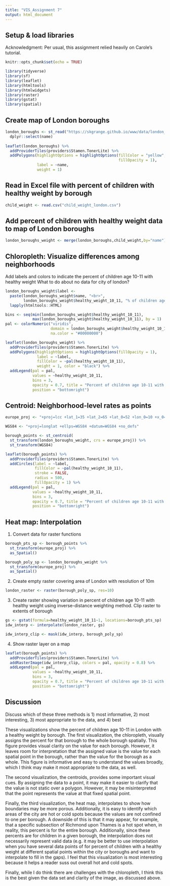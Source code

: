 ```yaml
---
title: "VIS_Assignment 7"
output: html_document
---
```

## Setup & load libraries

Acknowledgment: Per usual, this assignment relied heavily on Carole's tutorial.

```r
knitr::opts_chunk$set(echo = TRUE)
```

```r
library(tidyverse)
library(sf)
library(leaflet)
library(htmltools)
library(htmlwidgets)
library(raster)
library(gstat)
library(spatial)
```

## Create map of London boroughs

```r
london_boroughs <- st_read("https://skgrange.github.io/www/data/london_boroughs.json", quiet = TRUE) %>%
  dplyr::select(name)
 
leaflet(london_boroughs) %>%
  addProviderTiles(providers$Stamen.TonerLite) %>%
  addPolygons(highlightOptions = highlightOptions(fillColor = "yellow",
                                                  fillOpacity = 1),
              label = ~name,
              weight = 1)
```

## Read in Excel file with percent of children with healthy weight by borough
```r
child_weight <- read.csv("child_weight_london.csv")
```

## Add percent of children with healthy weight data to map of London boroughs

```r

london_boroughs_weight <- merge(london_boroughs,child_weight,by="name")

```

## Chloropleth: Visualize differences among neighborhoods
Add labels and colors to indicate the percent of children age 10-11 with healthy weight
What to do about no data for city of london?

```r
london_boroughs_weight$label <- 
  paste(london_boroughs_weight$name, "<br>", 
        london_boroughs_weight$healthy_weight_10_11, "% of children age 10-11 with healthy weight") %>% 
  lapply(htmltools::HTML)

bins <- seq(min(london_boroughs_weight$healthy_weight_10_11),
            max(london_boroughs_weight$healthy_weight_10_11), by = 1)
pal <- colorNumeric("viridis", 
                    domain = london_boroughs_weight$healthy_weight_10_11,
                    na.color = "#00000000")

leaflet(london_boroughs_weight) %>%
  addProviderTiles(providers$Stamen.TonerLite) %>%
  addPolygons(highlightOptions = highlightOptions(fillOpacity = 1),
              label = ~label,
              fillColor = ~pal(healthy_weight_10_11),
              weight = 1, color = "black") %>% 
  addLegend(pal = pal, 
            values = ~healthy_weight_10_11,
            bins = 3,
            opacity = 0.7, title = "Percent of children age 10-11 with healthy weight",
            position = "bottomright")
```

## Centroid: Neighborhood-level rates as points
```r
europe_proj <- "+proj=lcc +lat_1=35 +lat_2=65 +lat_0=52 +lon_0=10 +x_0=4000000 +y_0=2800000 +ellps=GRS80 +units=m +no_defs"

WGS84 <- "+proj=longlat +ellps=WGS84 +datum=WGS84 +no_defs"

borough_points <- st_centroid(
  st_transform(london_boroughs_weight, crs = europe_proj)) %>%
  st_transform(WGS84)

leaflet(borough_points) %>%
  addProviderTiles(providers$Stamen.TonerLite) %>%
  addCircles(label = ~label,
             fillColor = ~pal(healthy_weight_10_11),
             stroke = FALSE, 
             radius = 500, 
             fillOpacity = 1) %>% 
  addLegend(pal = pal, 
            values = ~healthy_weight_10_11,
            bins = 3,
            opacity = 0.7, title = "Percent of children age 10-11 with healthy weight",
            position = "bottomright")
```

## Heat map: Interpolation

1. Convert data for raster functions
```r
borough_pts_sp <- borough_points %>%
  st_transform(europe_proj) %>%
  as_Spatial()

borough_poly_sp <- london_boroughs_weight %>%
  st_transform(europe_proj) %>%
  as_Spatial()
```

2. Create empty raster covering area of London with resolution of 10m
```r
london_raster <- raster(borough_poly_sp, res=10)
```

3. Create raster showing variation in percent of children age 10-11 with healthy weight using inverse-distance weighting method. Clip raster to extents of borough
```r
gs <- gstat(formula=healthy_weight_10_11~1, locations=borough_pts_sp)
idw_interp <- interpolate(london_raster, gs)

idw_interp_clip <- mask(idw_interp, borough_poly_sp)
```

4. Show raster layer on a map
```r
leaflet(borough_points) %>%
  addProviderTiles(providers$Stamen.TonerLite) %>%
  addRasterImage(idw_interp_clip, colors = pal, opacity = 0.8) %>% 
  addLegend(pal = pal, 
            values = ~healthy_weight_10_11,
            bins = 3,
            opacity = 0.7, title = "Percent of children age 10-11 with healthy weight",
            position = "bottomright")
```

## Discussion

Discuss which of these three methods is 1) most informative, 2) most interesting, 3) most appropriate to the data, and 4) best

These visualizations show the percent of children age 10-11 in London with a healthy weight by borough. The first visualization, the chloropleth, visually assigns the percent for that borough to the whole borough spatially. This figure provides visual clarity on the value for each borough. However, it leaves room for interpretation that the assigned value is the value for each spatial point in the borough, rather than the value for the borough as a whole. This figure is informative and easy to understand the values broadly, which I think may make it most appropriate to the data, as well.

The second visualization, the centroids, provides some important visual cues. By assigning the data to a point, it may make it easier to clarify that the value is not static over a polygon. However, it may be misinterpreted that the point represents the value at that fixed spatial point.

Finally, the third visualization, the heat map, interpolates to show how boundaries may be more porous. Additionally, it is easy to identify which areas of the city are hot or cold spots because the values are not confined to one per borough. A downside of this is that it may appear, for example, that a specific subsection of Richmond upon Thames is a hot spot when, in reality, this percent is for the entire borough. Additionally, since these percents are for children in a given borough, the interpolation does not necessarily represent valid data (e.g. it may be better to use interpolation when you have several data points of for percent of children with a healthy weight at different spatial points within the city or boroughs and want to interpolate to fill in the gaps). I feel that this visualization is most interesting because it helps a reader suss out overall hot and cold spots. 

Finally, while I do think there are challenges with the chloropleth, I think this is the best given the data set and clarity of the image, as discussed above.



